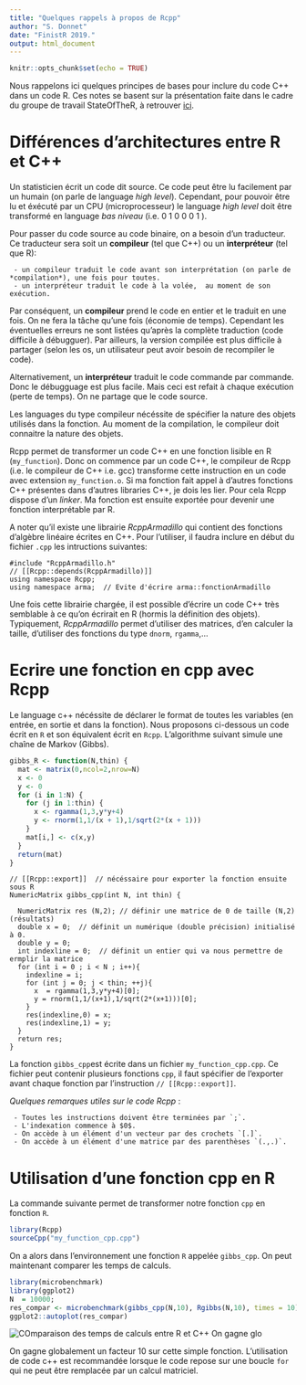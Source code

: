 ```yaml
---
title: "Quelques rappels à propos de Rcpp"
author: "S. Donnet"
date: "FinistR 2019."
output: html_document
---
```


```r
knitr::opts_chunk$set(echo = TRUE)
```
Nous rappelons ici quelques principes de bases pour inclure du code C++ dans un code R. Ces notes se basent sur la présentation faite dans le cadre du groupe de travail StateOfTheR, à retrouver [ici](https://stateofther.github.io/post/bases-rcpp/). 


# Différences d'architectures entre R et C++

Un statisticien écrit un code dit source. Ce code peut être lu facilement par un humain (on parle de language *high level*). Cependant, pour pouvoir être lu et éxécuté par un CPU (microprocesseur) le language *high level* doit être transformé en language *bas niveau* (i.e. 0 1 0 0 0 1 ). 

Pour passer du code source au code binaire, on a besoin d'un traducteur. Ce traducteur sera soit un **compileur** (tel que C++) ou un **interpréteur** (tel que R): 

     - un compileur traduit le code avant son interprétation (on parle de *compilation*), une fois pour toutes. 
     - un interpréteur traduit le code à la volée,  au moment de son exécution. 

Par conséquent,  un **compileur** prend le code en entier et le traduit en une fois. On ne fera la tâche qu'une fois (économie de temps). Cependant les éventuelles erreurs ne sont listées qu'après la complète traduction (code difficile à débugguer). Par ailleurs, la version compilée est plus difficile à partager (selon les os, un utilisateur peut avoir besoin de recompiler le code). 

Alternativement, un **interpréteur** traduit le code commande par commande. Donc le débugguage est plus facile. Mais ceci est refait à chaque exécution (perte de temps). On ne partage que le code source. 



Les languages du type compileur nécéssite de spécifier la nature des  objets utilisés dans la fonction. Au moment de la compilation, le compileur doit connaitre la nature des objets. 


Rcpp permet de transformer un code C++ en une fonction lisible en R (`my_function`). 
Donc on commence par un code C++, le compileur de Rcpp (i.e. le compileur de C++ i.e. gcc) transforme cette instruction en un code avec extension `my_function.o`.  Si ma fonction fait appel à d'autres fonctions C++ présentes dans d'autres libraries C++, je dois les lier. Pour cela Rcpp dispose d'un *linker*. Ma fonction est ensuite exportée pour devenir une fonction interprétable par R.  

A noter qu'il existe une librairie *RcppArmadillo* qui contient des fonctions d'algèbre linéaire écrites en C++. Pour l'utiliser, il faudra inclure en début du fichier `.cpp` les intructions suivantes:


```Rcpp
#include "RcppArmadillo.h"
// [[Rcpp::depends(RcppArmadillo)]]
using namespace Rcpp;
using namespace arma;  // Evite d'écrire arma::fonctionArmadillo
```
Une fois cette librairie chargée, il est possible d'écrire un code C++ très semblable à ce qu'on écrirait en R (hormis la définition des objets). Typiquement, *RcppArmadillo* permet d'utiliser des matrices, d'en calculer la taille, d'utiliser des fonctions du type `dnorm`, `rgamma`,...
 
# Ecrire une fonction en cpp avec Rcpp 

Le language c++ nécéssite de déclarer le format de toutes les variables (en entrée, en sortie et dans la fonction). 
Nous proposons ci-dessous un code écrit en `R` et son équivalent écrit en `Rcpp`. 
L'algorithme suivant simule une chaîne de Markov (Gibbs). 

```R
gibbs_R <- function(N,thin) {
  mat <- matrix(0,ncol=2,nrow=N)
  x <- 0
  y <- 0
  for (i in 1:N) {
    for (j in 1:thin) {
      x <- rgamma(1,3,y*y+4)
      y <- rnorm(1,1/(x + 1),1/sqrt(2*(x + 1)))
    }
    mat[i,] <- c(x,y)
  }
  return(mat)
}
``` 

```Rcpp
// [[Rcpp::export]]  // nécéssaire pour exporter la fonction ensuite sous R
NumericMatrix gibbs_cpp(int N, int thin) {
  
  NumericMatrix res (N,2); // définir une matrice de 0 de taille (N,2) (résultats)
  double x = 0;  // définit un numérique (double précision) initialisé à 0. 
  double y = 0; 
  int indexline = 0;  // définit un entier qui va nous permettre de ermplir la matrice
  for (int i = 0 ; i < N ; i++){
    indexline = i; 
    for (int j = 0; j < thin; ++j){
      x  = rgamma(1,3,y*y+4)[0];
      y = rnorm(1,1/(x+1),1/sqrt(2*(x+1)))[0];
    }
    res(indexline,0) = x; 
    res(indexline,1) = y; 
  } 
  return res;
}

```
La fonction `gibbs_cpp`est écrite dans un fichier `my_function_cpp.cpp`. Ce fichier peut contenir plusieurs fonctions `cpp`, il faut spécifier de l'exporter avant chaque fonction par l'instruction  `// [[Rcpp::export]]`.  

*Quelques remarques utiles sur le code Rcpp* : 

     - Toutes les instructions doivent être terminées par `;`. 
     - L'indexation commence à $0$. 
     - On accède à un élément d'un vecteur par des crochets `[.]`. 
     - On accède à un élément d'une matrice par des parenthèses `(.,.)`. 
    

# Utilisation d'une fonction cpp en R 
La commande suivante permet de transformer notre fonction `cpp` en fonction `R`.

```R
library(Rcpp)
sourceCpp("my_function_cpp.cpp")
``` 
On a alors dans l'environnement une fonction `R` appelée  `gibbs_cpp`. 
On peut maintenant comparer les temps de calculs. 


```R
library(microbenchmark)
library(ggplot2)
N  = 10000; 
res_compar <- microbenchmark(gibbs_cpp(N,10), Rgibbs(N,10), times = 10)
ggplot2::autoplot(res_compar)
```

![COmparaison des temps de calculs entre R et C++](comput_microbenchmark.png)
On gagne glo

On gagne globalement un facteur $10$ sur cette simple fonction. 
L'utilisation de code c++ est recommandée lorsque le code repose sur une boucle `for` qui ne peut être remplacée par un calcul matriciel. 

